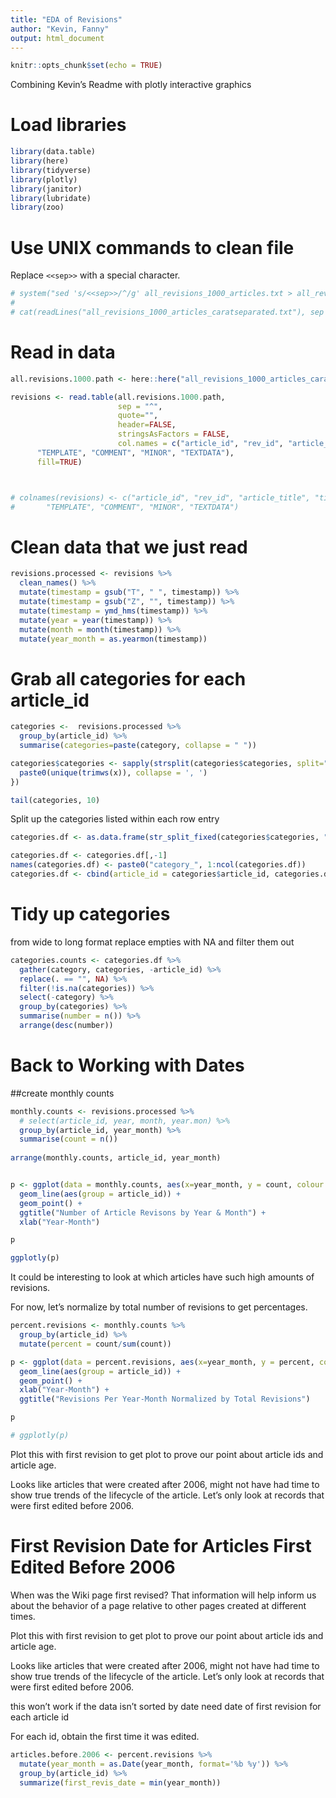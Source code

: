 ```yaml
---
title: "EDA of Revisions"
author: "Kevin, Fanny"
output: html_document
---
```


```r
knitr::opts_chunk$set(echo = TRUE)
```

Combining Kevin's Readme with plotly interactive graphics  


# Load libraries  
```r
library(data.table)
library(here)
library(tidyverse)
library(plotly)
library(janitor)
library(lubridate)
library(zoo)
```

# Use UNIX commands to clean file  
Replace `<<sep>>` with a special character.   
```r
# system("sed 's/<<sep>>/^/g' all_revisions_1000_articles.txt > all_revisions_1000_articles_caratseparated.txt")
# 
# cat(readLines("all_revisions_1000_articles_caratseparated.txt"), sep = "^")
```

# Read in data  
```r
all.revisions.1000.path <- here::here("all_revisions_1000_articles_caratseparated.txt")

revisions <- read.table(all.revisions.1000.path, 
                        sep = "^",
                        quote="",
                        header=FALSE,
                        stringsAsFactors = FALSE,
                        col.names = c("article_id", "rev_id", "article_title", "timestamp", "[ip:]username", "user_id", "CATEGORY", "IMAGE", "MAIN", "TALK", "USER", "USER_TALK", "OTHER", "EXTERNAL",
      "TEMPLATE", "COMMENT", "MINOR", "TEXTDATA"),
      fill=TRUE)



# colnames(revisions) <- c("article_id", "rev_id", "article_title", "timestamp", "[ip:]username", "user_id", "CATEGORY", "IMAGE", "MAIN", "TALK", "USER", "USER_TALK", "OTHER", "EXTERNAL",
#       "TEMPLATE", "COMMENT", "MINOR", "TEXTDATA")

```

# Clean data that we just read  
```r
revisions.processed <- revisions %>% 
  clean_names() %>% 
  mutate(timestamp = gsub("T", " ", timestamp)) %>% 
  mutate(timestamp = gsub("Z", "", timestamp)) %>% 
  mutate(timestamp = ymd_hms(timestamp)) %>% 
  mutate(year = year(timestamp)) %>% 
  mutate(month = month(timestamp)) %>% 
  mutate(year_month = as.yearmon(timestamp))
```

# Grab all categories for each article_id  
```r
categories <-  revisions.processed %>% 
  group_by(article_id) %>% 
  summarise(categories=paste(category, collapse = " "))

categories$categories <- sapply(strsplit(categories$categories, split=" "), function(x) {
  paste0(unique(trimws(x)), collapse = ', ')
})

tail(categories, 10)
```

Split up the categories listed within each row entry  
```r
categories.df <- as.data.frame(str_split_fixed(categories$categories, ", ", max(unlist(lapply(strsplit(categories$categories, ", "), length)))))

categories.df <- categories.df[,-1]
names(categories.df) <- paste0("category_", 1:ncol(categories.df))
categories.df <- cbind(article_id = categories$article_id, categories.df)
```

# Tidy up categories  
from wide to long format
replace empties with NA and filter them out
```r
categories.counts <- categories.df %>% 
  gather(category, categories, -article_id) %>%
  replace(. == "", NA) %>%
  filter(!is.na(categories)) %>%
  select(-category) %>%
  group_by(categories) %>%
  summarise(number = n()) %>%
  arrange(desc(number)) 
```


# Back to Working with Dates  

##create monthly counts  
```r
monthly.counts <- revisions.processed %>% 
  # select(article_id, year, month, year.mon) %>% 
  group_by(article_id, year_month) %>% 
  summarise(count = n())
  
arrange(monthly.counts, article_id, year_month)


p <- ggplot(data = monthly.counts, aes(x=year_month, y = count, colour = article_id)) + 
  geom_line(aes(group = article_id)) +
  geom_point() +
  ggtitle("Number of Article Revisons by Year & Month") +
  xlab("Year-Month")

p

ggplotly(p)
```
  
    
It could be interesting to look at which articles have such high amounts of revisions.

For now, let's normalize by total number of revisions to get percentages.
```r
percent.revisions <- monthly.counts %>%
  group_by(article_id) %>%
  mutate(percent = count/sum(count))

p <- ggplot(data = percent.revisions, aes(x=year_month, y = percent, colour = article_id)) + 
  geom_line(aes(group = article_id)) + 
  geom_point() +
  xlab("Year-Month") +
  ggtitle("Revisions Per Year-Month Normalized by Total Revisions")

p

# ggplotly(p)
```



Plot this with first revision to get plot to prove our point about article ids and article age.  


Looks like articles that were created after 2006, might not have had time to show true trends of the lifecycle of the article. Let's only look at records that were first edited before 2006.  


# First Revision Date for Articles First Edited Before 2006  

When was the Wiki page first revised? That information will help inform us about the behavior of a page relative to other pages created at different times.  

Plot this with first revision to get plot to prove our point about article ids and article age.  

Looks like articles that were created after 2006, might not have had time to show true trends of the lifecycle of the article. Let's only look at records that were first edited before 2006. 

this won't work if the data isn't sorted by date
need date of first revision for each article id  


For each id, obtain the first time it was edited.  

```r
articles.before.2006 <- percent.revisions %>% 
  mutate(year_month = as.Date(year_month, format='%b %y')) %>% 
  group_by(article_id) %>%
  summarize(first_revis_date = min(year_month))
```



<!-- ```{r} -->
<!-- t.first <- percents[!duplicated(percents$article_id),] -->
<!-- arrange(t.first, desc(date)) -->
<!-- t.first.before2003 <- subset(t.first, as.yearmon(date) < as.yearmon("2003-01")) -->
<!-- arrange(t.first.before2003, desc(date)) -->
<!-- ``` -->


<!-- So now we know which article_id's were created before 2006. -->
<!-- We need to subset the data for these article_ids -->
<!-- ```{r} -->
<!-- filtered_revisions <- percents[percents$article_id %in% t.first.before2003$article_id, ] -->
<!-- arrange(filtered_revisions, article_id) -->
<!-- ggplot(data = filtered_revisions, aes(x=as.yearmon(date), y = percent, colour = article_id)) + geom_line(aes(group = article_id)) + geom_vline(xintercept = as.yearmon("2003-01"), colour = "red") + geom_point() -->
<!-- ggplot(data = filtered_revisions, aes(x=as.yearmon(date), y = percent, colour = article_id)) + geom_line(aes(group = article_id)) + geom_vline(xintercept = as.yearmon("2003-01"), colour = "red") + ylim(0,.5) + geom_point() -->
<!-- ``` -->





